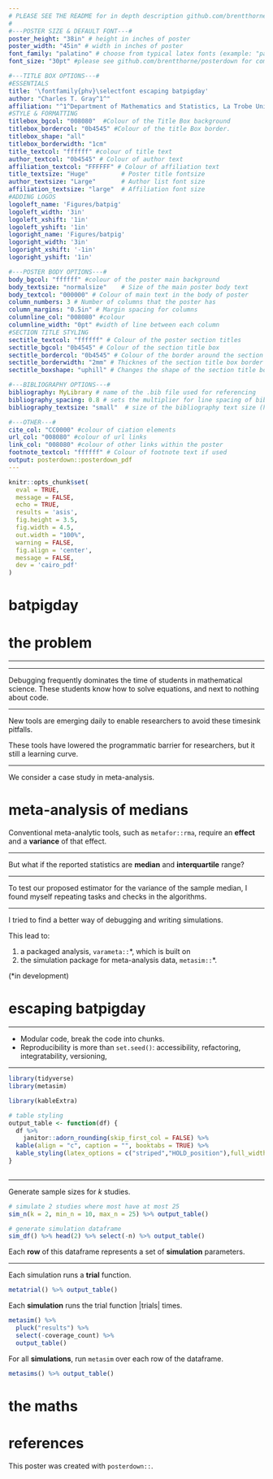 ```yaml
---
# PLEASE SEE THE README for in depth description github.com/brentthorne/posterdown
#
#---POSTER SIZE & DEFAULT FONT---#
poster_height: "38in" # height in inches of poster
poster_width: "45in" # width in inches of poster
font_family: "palatino" # choose from typical latex fonts (example: "palatino")
font_size: "30pt" #please see github.com/brentthorne/posterdown for compatible options.

#---TITLE BOX OPTIONS---#
#ESSENTIALS
title: '\fontfamily{phv}\selectfont escaping batpigday'
author: "Charles T. Gray^1^"
affiliation: "^1^Department of Mathematics and Statistics, La Trobe University, Victoria, Australia"
#STYLE & FORMATTING
titlebox_bgcol: "008080"  #Colour of the Title Box background
titlebox_bordercol: "0b4545" #Colour of the title Box border.
titlebox_shape: "all"
titlebox_borderwidth: "1cm"
title_textcol: "ffffff" #colour of title text
author_textcol: "0b4545" # Colour of author text
affiliation_textcol: "FFFFFF" # Colour of affiliation text
title_textsize: "Huge"         # Poster title fontsize
author_textsize: "Large"       # Author list font size
affiliation_textsize: "large"  # Affiliation font size
#ADDING LOGOS
logoleft_name: 'Figures/batpig'
logoleft_width: '3in'
logoleft_xshift: '1in'
logoleft_yshift: '1in'
logoright_name: 'Figures/batpig'
logoright_width: '3in'
logoright_xshift: '-1in'
logoright_yshift: '1in'

#---POSTER BODY OPTIONS---#
body_bgcol: "ffffff" #colour of the poster main background
body_textsize: "normalsize"    # Size of the main poster body text
body_textcol: "000000" # Colour of main text in the body of poster
column_numbers: 3 # Number of columns that the poster has
column_margins: "0.5in" # Margin spacing for columns
columnline_col: "008080" #colour 
columnline_width: "0pt" #width of line between each column
#SECTION TITLE STYLING
sectitle_textcol: "ffffff" # Colour of the poster section titles
sectitle_bgcol: "0b4545" # Colour of the section title box
sectitle_bordercol: "0b4545" # Colour of the border around the section title box.
sectitle_borderwidth: "2mm" # Thicknes of the section title box border
sectitle_boxshape: "uphill" # Changes the shape of the section title box.

#---BIBLIOGRAPHY OPTIONS---#
bibliography: MyLibrary # name of the .bib file used for referencing
bibliography_spacing: 0.8 # sets the multiplier for line spacing of bibliography spacing (between 0 and 1)
bibliography_textsize: "small"  # size of the bibliography text size (handy for one too many references!)

#---OTHER---#
cite_col: "CC0000" #colour of ciation elements
url_col: "008080" #colour of url links
link_col: "008080" #colour of other links within the poster
footnote_textcol: "ffffff" # Colour of footnote text if used
output: posterdown::posterdown_pdf
---
```


```r
knitr::opts_chunk$set(
  eval = TRUE,
  message = FALSE,
  echo = TRUE,
  results = 'asis',
  fig.height = 3.5,
  fig.width = 4.5,
  out.width = "100%",
  warning = FALSE,
  fig.align = 'center',
  message = FALSE,
  dev = 'cairo_pdf'
)

```

<!--
Bellow you will find typical RMarkdown syntax which should fill in the columns for the poster from top to bottom left to right. The more information you have the more will be filled. Please let me know if you have feedback at brentthorne18@gmail.com or at github.com/brentthorne/posterdown.
ENJOY! XD
-->

# batpigday

\begin{description}
  \item[batpigday]{\emph{noun} The coding equivalent of groundhogday.}
\end{description}

# the problem

***
\begin{center}
Simulating data is a bitch. 
\end{center}
***

Debugging frequently dominates the time of students in mathematical science. 
These students know how to solve equations, and next to nothing about code. 

***

New tools are emerging daily to enable researchers to avoid these timesink pitfalls. 

These tools have lowered the programmatic barrier for researchers, but it still a learning curve. 

***

We consider a case study in meta-analysis.

\begin{description}
\item[meta-analysis] Statistical methodology for combining the results of several studies. 

\end{description}

# meta-analysis of medians

Conventional meta-analytic tools, such as `metafor::rma`, require an **effect** and a **variance** of that effect.

***

But what if the reported statistics are **median** and **interquartile** range?

***

To test our proposed estimator for the variance of the sample median, I found myself repeating tasks and checks in the algorithms. 

***

I tried to find a better way of debugging and writing simulations.

This lead to: 

1. a packaged analysis, `varameta::`*, which is built on 
2. the simulation package for meta-analysis data, `metasim::`*. 

(*in development)


\vfill\null
\columnbreak

# escaping batpigday

\begin{center}
\textbf{coding is the easiest part of coding}
\end{center}

*** 

 - Modular code, break the code into chunks. 
 - Reproducibility is more than `set.seed()`: accessibility, refactoring, integratability, versioning, 
 

***

```r
library(tidyverse)
library(metasim)
```

```r
library(kableExtra)

# table styling
output_table <- function(df) {
  df %>% 
    janitor::adorn_rounding(skip_first_col = FALSE) %>% 
  kable(align = "c", caption = "", booktabs = TRUE) %>% 
  kable_styling(latex_options = c("striped","HOLD_position"),full_width = TRUE, font_size = 25)
}
 
```


***
Generate sample sizes for $k$ studies. 

```r
# simulate 2 studies where most have at most 25
sim_n(k = 2, min_n = 10, max_n = 25) %>% output_table()

```

```r
# generate simulation dataframe
sim_df() %>% head(2) %>% select(-n) %>% output_table()
```

Each **row** of this dataframe represents a set of **simulation** parameters. 

***

Each simulation runs a **trial** function. 

```r
metatrial() %>% output_table()
```
        
Each **simulation** runs the trial function |trials| times.

```r
metasim() %>%
  pluck("results") %>%
  select(-coverage_count) %>%
  output_table()

```

For all **simulations**, run `metasim` over each row of the dataframe. 

```r
metasims() %>% output_table()

```



\vfill\null
\columnbreak


# the maths


# references

This poster was created with `posterdown::`.

<!--- Here you can set the size of the citation text as well as remove the "References" section if you choose not to have one for some reason :) -->
\small\printbibliography


